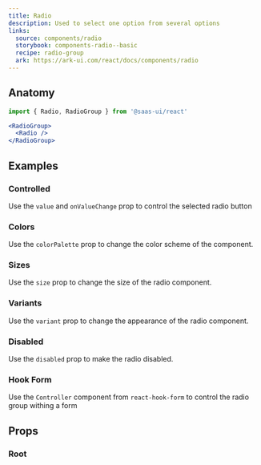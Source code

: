 ```yaml
---
title: Radio
description: Used to select one option from several options
links:
  source: components/radio
  storybook: components-radio--basic
  recipe: radio-group
  ark: https://ark-ui.com/react/docs/components/radio
---
```


<ExampleTabs name="radio-basic" />

## Anatomy

```jsx
import { Radio, RadioGroup } from '@saas-ui/react'
```

```jsx
<RadioGroup>
  <Radio />
</RadioGroup>
```

## Examples

### Controlled

Use the `value` and `onValueChange` prop to control the selected radio button

<ExampleTabs name="radio-controlled" />

### Colors

Use the `colorPalette` prop to change the color scheme of the component.

<ExampleTabs name="radio-with-colors" />

### Sizes

Use the `size` prop to change the size of the radio component.

<ExampleTabs name="radio-with-sizes" />

### Variants

Use the `variant` prop to change the appearance of the radio component.

<ExampleTabs name="radio-with-variants" />

### Disabled

Use the `disabled` prop to make the radio disabled.

<ExampleTabs name="radio-disabled" />

### Hook Form

Use the `Controller` component from `react-hook-form` to control the radio group
withing a form

<ExampleTabs name="radio-with-hook-form" />

## Props

### Root

<PropTable component="RadioGroup" part="Root" />
